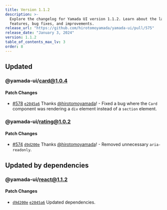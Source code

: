 ```yaml
---
title: Version 1.1.2
description: >-
  Explore the changelog for Yamada UI version 1.1.2. Learn about the latest
  features, bug fixes, and improvements.
release_url: "https://github.com/hirotomoyamada/yamada-ui/pull/575"
release_date: "January 3, 2024"
version: 1.1.2
table_of_contents_max_lv: 3
order: 8
---
```


## Updated

### @yamada-ui/card@1.0.4

#### Patch Changes

- [#578](https://github.com/hirotomoyamada/yamada-ui/pull/578) [`e2045a6`](https://github.com/hirotomoyamada/yamada-ui/commit/e2045a6c1b684625495c415668406a6fa96fd005) Thanks [@hirotomoyamada](https://github.com/hirotomoyamada)! - Fixed a bug where the `Card` component was rendering a `div` element instead of a `section` element.

### @yamada-ui/rating@1.0.2

#### Patch Changes

- [#574](https://github.com/hirotomoyamada/yamada-ui/pull/574) [`d9d200e`](https://github.com/hirotomoyamada/yamada-ui/commit/d9d200e3b40241da7f803f4d75b2a45858a71dd0) Thanks [@hirotomoyamada](https://github.com/hirotomoyamada)! - Removed unnecessary `aria-readonly`.

## Updated by dependencies

### @yamada-ui/react@1.1.2

#### Patch Changes

- [`d9d200e`](https://github.com/hirotomoyamada/yamada-ui/commit/d9d200e3b40241da7f803f4d75b2a45858a71dd0) [`e2045a6`](https://github.com/hirotomoyamada/yamada-ui/commit/e2045a6c1b684625495c415668406a6fa96fd005) Updated dependencies.
